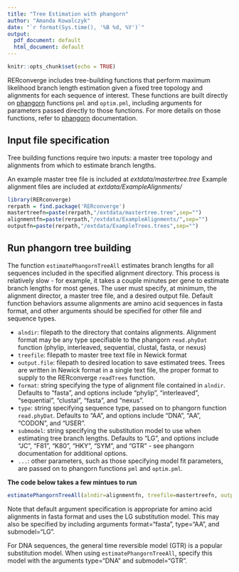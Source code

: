 ```yaml
---
title: "Tree Estimation with phangorn"
author: "Amanda Kowalczyk"
date: "`r format(Sys.time(), '%B %d, %Y')`"
output:
  pdf_document: default
  html_document: default
---
```


```r
knitr::opts_chunk$set(echo = TRUE)
```

RERconverge includes tree-building functions that perform maximum likelihood branch length estimation given a fixed tree topology and alignments for each sequence of interest. These functions are built directly on [phangorn](https://cran.r-project.org/web/packages/phangorn/index.html) functions `pml` and `optim.pml`, including arguments for parameters passed directly to those functions. For more details on those functions, refer to [phangorn](https://cran.r-project.org/web/packages/phangorn/index.html) documentation.

## Input file specification

Tree building functions require two inputs: a master tree topology and alignments from which to estimate branch lengths.

An example master tree file is included at *extdata/mastertree.tree*
Example alignment files are included at *extdata/ExampleAlignments/*

```r

library(RERconverge)
rerpath = find.package('RERconverge')
mastertreefn=paste(rerpath,"/extdata/mastertree.tree",sep="")
alignmentfn=paste(rerpath,"/extdata/ExampleAlignments/",sep="")
outputfn=paste(rerpath,"/extdata/ExampleTrees.trees",sep="")

```

## Run phangorn tree building

The function `estimatePhangornTreeAll` estimates branch lengths for all sequences included in the specified alignment directory.  This process is relatively slow - for example, it takes a couple minutes per gene to estimate branch lengths for most genes.  The user must specify, at minimum, the alignment director, a master tree file, and a desired output file.  Default function behaviors assume alignments are amino acid sequences in fasta format, and other arguments should be specified for other file and sequence types.

* `alndir`: filepath to the directory that contains alignments.  Alignment format may be any type specifiable to the phangorn `read.phyDat` function (phylip, interleaved, sequential, clustal, fasta, or nexus)
* `treefile`: filepath to master tree text file in Newick format
* `output.file`: filepath to desired location to save estimated trees.  Trees are written in Newick format in a single text file, the proper format to supply to the RERconverge `readTrees` function.
* `format`: string specifying the type of alignment file contained in `alndir`.  Defaults to "fasta", and options include "phylip", "interleaved", "sequential", "clustal", "fasta", and "nexus".
* `type`: string specifying sequence type, passed on to phangorn function `read.phyDat`.  Defaults to "AA", and options include "DNA", "AA", "CODON", and "USER".
* `submodel`: string specifying the substitution model to use when estimating tree branch lengths. Defaults to "LG", and options include "JC", "F81", "K80", "HKY", "SYM", and "GTR" - see phangorn documentation for additional options.
* `...`: other parameters, such as those specifying model fit parameters, are passed on to phangorn functions `pml` and `optim.pml`.

**The code below takes a few mintues to run**

```r

estimatePhangornTreeAll(alndir=alignmentfn, treefile=mastertreefn, output.file=outputfn)

```

Note that default argument specification is appropriate for amino acid alignments in fasta format and uses the LG substitution model.  This may also be specified by including arguments format="fasta", type="AA", and submodel="LG".

For DNA sequences, the general time reversible model (GTR) is a popular substitution model.  When using `estimatePhangornTreeAll`, specify this model with the arguments type="DNA" and submodel="GTR".



